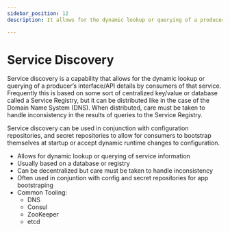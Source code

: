 ```yaml
---
sidebar_position: 12
description: It allows for the dynamic lookup or querying of a producer’s interface/API details by consumers of that service. 

---
```


# Service Discovery

<p>Service discovery is a capability that allows for the dynamic lookup or querying of a producer’s interface/API details by consumers of that service. 
Frequently this is based on some sort of centralized key/value or database called a Service Registry, but it can be distributed like in the case of the Domain Name System (DNS). When distributed, care must be taken to handle inconsistency in the results of queries to the Service Registry.</p>

<p>Service discovery can be used in conjunction with configuration repositories, and secret repositories to allow for consumers to bootstrap themselves at startup or accept dynamic runtime changes to configuration.</p>

- Allows for dynamic lookup or querying of service information
- Usually based on a database or registry
- Can be decentralized but care must be taken to handle inconsistency
- Often used in conjuntion with config and secret repositories for app bootstraping
- Common Tooling:
  - DNS
  - Consul
  - ZooKeeper
  - etcd
